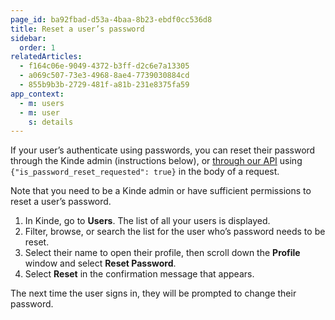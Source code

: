 ```yaml
---
page_id: ba92fbad-d53a-4baa-8b23-ebdf0cc536d8
title: Reset a user’s password
sidebar:
  order: 1
relatedArticles:
  - f164c06e-9049-4372-b3ff-d2c6e7a13305
  - a069c507-73e3-4968-8ae4-7739030884cd
  - 855b9b3b-2729-481f-a81b-231e8375fa59
app_context:
  - m: users
  - m: user
    s: details
---
```


If your user’s authenticate using passwords, you can reset their password through the Kinde admin (instructions below), or [through our API](/kinde-apis/management#tag/users/patch/api/v1/user) using `{"is_password_reset_requested": true}` in the body of a request.

Note that you need to be a Kinde admin or have sufficient permissions to reset a user’s password.

1. In Kinde, go to **Users**. The list of all your users is displayed.
2. Filter, browse, or search the list for the user who’s password needs to be reset.
3. Select their name to open their profile, then scroll down the **Profile** window and select **Reset Password**.
4. Select **Reset** in the confirmation message that appears.

The next time the user signs in, they will be prompted to change their password.
